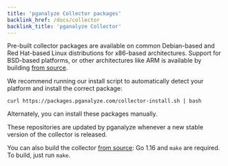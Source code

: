 ```yaml
---
title: 'pganalyze Collector packages'
backlink_href: /docs/collector
backlink_title: 'pganalyze Collector'
---
```



Pre-built collector packages are available on common Debian-based and Red Hat-based Linux
distributions for x86-based architectures. Support for BSD-based platforms, or other
architectures like ARM is available by building [from source](https://github.com/pganalyze/collector).

We recommend running our install script to automatically detect your platform and
install the correct package:

```
curl https://packages.pganalyze.com/collector-install.sh | bash
```

Alternately, you can install these packages manually.

<CollectorPkgInstallInstructions />

These repositories are updated by pganalyze whenever a new stable version of the
collector is released.

You can also build the collector [from source](https://github.com/pganalyze/collector): Go 1.16 and
`make` are required. To build, just run `make`.
